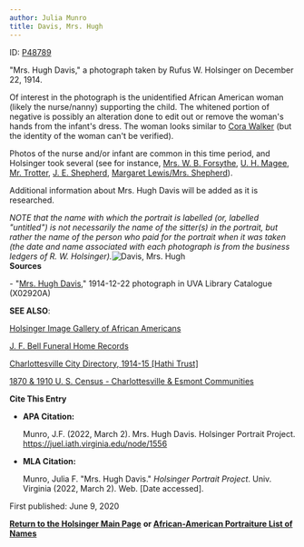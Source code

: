 ```yaml
---
author: Julia Munro
title: Davis, Mrs. Hugh
---
```

ID: [P48789](http://juel.iath.virginia.edu/public_person?person=48789 "P48789")

"Mrs. Hugh Davis," a photograph taken by Rufus W. Holsinger on December 22, 1914.

Of interest in the photograph is the unidentified African American woman (likely the nurse/nanny) supporting the child. The whitened portion of negative is possibly an alteration done to edit out or remove the woman's hands from the infant's dress. The woman looks similar to [Cora Walker](http://juel.iath.virginia.edu/node/1904 "Cora Walker") (but the identity of the woman can't be verified).  
  
Photos of the nurse and/or infant are common in this time period, and Holsinger took several (see for instance, [Mrs. W. B. Forsythe](http://juel.iath.virginia.edu/node/1655 "Forsythe, Mrs. W. B."), [U. H. Magee](http://juel.iath.virginia.edu/node/2020 "Magee, U. H."), [Mr. Trotter](http://juel.iath.virginia.edu/node/1325 "Mr. Trotter"), [J. E. Shepherd](http://juel.iath.virginia.edu/node/1922 "J. E. Shepherd"), [Margaret Lewis/Mrs. Shepherd](http://juel.iath.virginia.edu/node/1323 "Margaret Lewis / Mrs. Shepherd")). 

Additional information about Mrs. Hugh Davis will be added as it is researched.

_NOTE that the name with which the portrait is labelled (or, labelled "untitled") is not necessarily the name of the sitter(s) in the portrait, but rather the name of the person who paid for the portrait when it was taken (the date and name associated with each photograph is from the business ledgers of R. W. Holsinger)._![Davis, Mrs. Hugh](https://iiif.lib.virginia.edu/iiif/uva-lib:1042920/full/561,778/0/default.jpg "Davis, Mrs. Hugh")  
**Sources**

\- "[Mrs. Hugh Davis](https://search.lib.virginia.edu/sources/images/items/uva-lib:1042920 "Davis, Mrs. Hugh")," 1914-12-22 photograph in UVA Library Catalogue (X02920A) 

  
**SEE ALSO**:

[Holsinger Image Gallery of African Americans](http://rwholsingerphotos.org/images.php "Holsinger Image Gallery of African Americans")

[J. F. Bell Funeral Home Records](http://www2.vcdh.virginia.edu/afam/raceandplace/perl_scripts/funeral_search.html "J. F. Bell Funeral Home Database")

[Charlottesville City Directory, 1914-15 \[Hathi Trust\]](https://catalog.hathitrust.org/Record/101954103 "Charlottesville City Directory, 1914-15") 

[1870 & 1910 U. S. Census - Charlottesville & Esmont Communities](http://www2.vcdh.virginia.edu/afam/raceandplace/census/search_both.html "1870 & 1910 U. S. Census: Charlottesville and Esmont Communities")

**Cite This Entry**

*   **APA Citation:**
    
    Munro, J.F. (2022, March 2). Mrs. Hugh Davis. Holsinger Portrait Project. https://juel.iath.virginia.edu/node/1556
    
*   **MLA Citation:**
    
    Munro, Julia F. "Mrs. Hugh Davis." _Holsinger Portrait Project_. Univ. Virginia (2022, March 2). Web. \[Date accessed\].
    

First published: June 9, 2020

[**Return to the Holsinger Main Page**](http://juel.iath.virginia.edu/node/980) **or [African-American Portraiture List of Names](http://juel.iath.virginia.edu/node/996)**